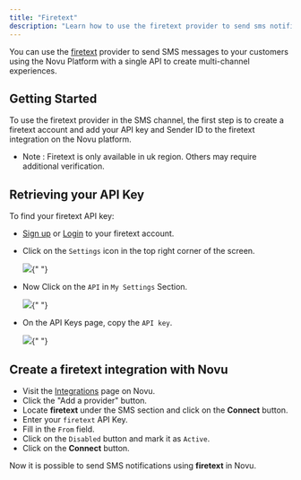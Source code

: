 ```yaml
---
title: "Firetext"
description: "Learn how to use the firetext provider to send sms notifications using Novu"
---
```


You can use the [firetext](https://www.firetext.co.uk) provider to send SMS messages to your customers using the Novu Platform with a single API to create multi-channel experiences.

## Getting Started

To use the firetext provider in the SMS channel, the first step is to create a firetext account and add your API key and Sender ID to the firetext integration on the Novu platform.

- Note : Firetext is only available in uk region. Others may require additional verification.

## Retrieving your API Key

To find your firetext API key:

- [Sign up](https://app.firetext.co.uk/signup) or [Login](https://app.firetext.co.uk/) to your firetext account.
- Click on the `Settings` icon in the top right corner of the screen.

  <Frame caption="Click on the Settings icon in the top right corner of the screen">
    <img src="/images/channels-and-providers/sms/firetext/step_01.png" />{" "}
  </Frame>

- Now Click on the `API` in `My Settings` Section.

  <Frame caption="Now Click on the API in My Settings Section">
    <img src="/images/channels-and-providers/sms/firetext/step_02.png" />{" "}
  </Frame>

- On the API Keys page, copy the `API key`.
  <Frame caption="On the API Keys page, copy the API key">
    <img src="/images/channels-and-providers/sms/firetext/step_03.png" />{" "}
  </Frame>

## Create a firetext integration with Novu

- Visit the [Integrations](https://dashboard-v2.novu.co/integrations?utm_campaign=docs-sms-firetxt) page on Novu.
- Click the "Add a provider" button.
- Locate **firetext** under the SMS section and click on the **Connect** button.
- Enter your `firetext` API Key.
- Fill in the `From` field.
- Click on the `Disabled` button and mark it as `Active`.
- Click on the **Connect** button.

Now it is possible to send SMS notifications using **firetext** in Novu.
